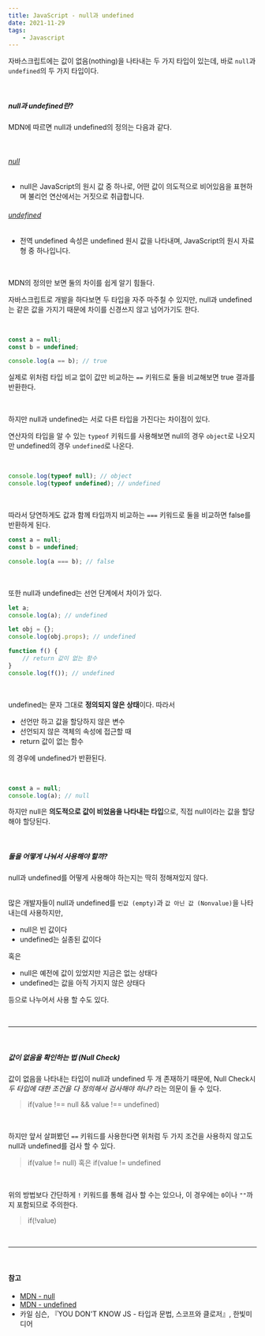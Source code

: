 ```yaml
---
title: JavaScript - null과 undefined
date: 2021-11-29
tags:
    - Javascript
---
```


자바스크립트에는 값이 없음(nothing)을 나타내는 두 가지 타입이 있는데, 바로 `null`과 `undefined`의 두 가지 타입이다.

<br />

##### null과 undefined란?

MDN에 따르면 null과 undefined의 정의는 다음과 같다.

<br />

###### [null](https://developer.mozilla.org/ko/docs/Web/JavaScript/Reference/Global_Objects/null)

-   null은 JavaScript의 원시 값 중 하나로, 어떤 값이 의도적으로 비어있음을 표현하며 불리언 연산에서는 거짓으로 취급합니다.

###### [undefined](https://developer.mozilla.org/ko/docs/Web/JavaScript/Reference/Global_Objects/undefined)

-   전역 undefined 속성은 undefined 원시 값을 나타내며, JavaScript의 원시 자료형 중 하나입니다.

<br />

MDN의 정의만 보면 둘의 차이를 쉽게 알기 힘들다.

자바스크립트로 개발을 하다보면 두 타입을 자주 마주칠 수 있지만, null과 undefined는 같은 값을 가지기 때문에 차이를 신경쓰지 않고 넘어가기도 한다.

<br />

```js
const a = null;
const b = undefined;

console.log(a == b); // true
```

실제로 위처럼 타입 비교 없이 값만 비교하는 `==` 키워드로 둘을 비교해보면 true 결과를 반환한다.

<br />

하지만 null과 undefined는 서로 다른 타입을 가진다는 차이점이 있다.

연산자의 타입을 알 수 있는 `typeof` 키워드를 사용해보면 null의 경우 `object`로 나오지만 undefined의 경우 `undefined`로 나온다.

<br />

```js
console.log(typeof null); // object
console.log(typeof undefined); // undefined
```

<br />

따라서 당연하게도 값과 함께 타입까지 비교하는 `===` 키워드로 둘을 비교하면 false를 반환하게 된다.

```js
const a = null;
const b = undefined;

console.log(a === b); // false
```

<br />

또한 null과 undefined는 선언 단계에서 차이가 있다.

```js
let a;
console.log(a); // undefined

let obj = {};
console.log(obj.props); // undefined

function f() {
	// return 값이 없는 함수
}
console.log(f()); // undefined
```

<br />

undefined는 문자 그대로 **정의되지 않은 상태**이다. 따라서

-   선언만 하고 값을 할당하지 않은 변수
-   선언되지 않은 객체의 속성에 접근할 때
-   return 값이 없는 함수

의 경우에 undefined가 반환된다.

<br />

```js
const a = null;
console.log(a); // null
```

하지만 null은 **의도적으로 값이 비었음을 나타내는 타입**으로, 직접 null이라는 값을 할당해야 할당된다.

<br />

##### 둘을 어떻게 나눠서 사용해야 할까?

null과 undefined를 어떻게 사용해야 하는지는 딱히 정해져있지 않다. <br/><br/>

많은 개발자들이 null과 undefined를 `빈값 (empty)`과 `값 아닌 값 (Nonvalue)`을 나타내는데 사용하지만,

-   null은 빈 값이다
-   undefined는 실종된 값이다

혹은

-   null은 예전에 값이 있었지만 지금은 없는 상태다
-   undefined는 값을 아직 가지지 않은 상태다

등으로 나누어서 사용 할 수도 있다.

<br />

---

<br />

##### 값이 없음을 확인하는 법 (Null Check)

값이 없음을 나타내는 타입이 null과 undefined 두 개 존재하기 때문에, Null Check시 _두 타입에 대한 조건을 다 정의해서 검사해야 하나?_ 라는 의문이 들 수 있다.

> if(value !== null && value !== undefined)

<br />

하지만 앞서 살펴봤던 `==` 키워드를 사용한다면 위처럼 두 가지 조건을 사용하지 않고도 null과 undefined를 검사 할 수 있다.

> if(value != null) 혹은 if(value != undefined

<br />

위의 방법보다 간단하게 `!` 키워드를 통해 검사 할 수는 있으나, 이 경우에는 `0`이나 `""`까지 포함되므로 주의한다.

> if(!value)

<br />

---

<br />

#### 참고

-   [MDN - null](https://developer.mozilla.org/ko/docs/Web/JavaScript/Reference/Global_Objects/null)
-   [MDN - undefined](https://developer.mozilla.org/ko/docs/Web/JavaScript/Reference/Global_Objects/undefined)
-   카일 심슨, 『YOU DON'T KNOW JS - 타입과 문법, 스코프와 클로저』, 한빛미디어
